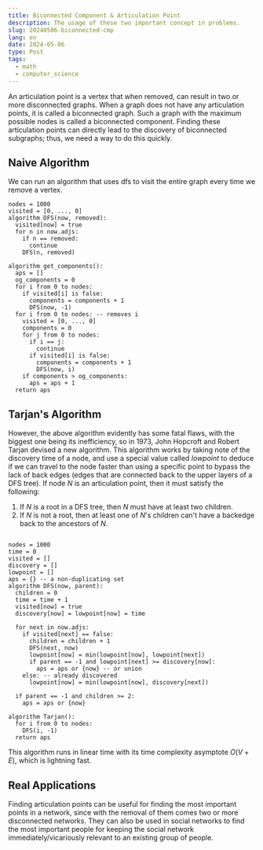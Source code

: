 ```yaml
---
title: Biconnected Component & Articulation Point
description: The usage of these two important concept in problems.
slug: 20240506-biconnected-cmp
lang: en
date: 2024-05-06
type: Post
tags:
  - math
  - computer_science
---
```


An articulation point is a vertex that when removed, can result in two or more disconnected graphs. When a graph does
not have any articulation points, it is called a biconnected graph. Such a graph with the maximum possible nodes
is called a biconnected component. Finding these articulation points can directly lead to the discovery of biconnected
subgraphs; thus, we need a way to do this quickly.

## Naive Algorithm

We can run an algorithm that uses dfs to visit the entire graph every time we remove a vertex.

```
nodes = 1000
visited = [0, ..., 0]
algorithm DFS(now, removed):
  visited[now] = true
  for n in now.adjs:
    if n == removed:
      continue
    DFS(n, removed)

algorithm get_components():
  aps = []
  og_components = 0
  for i from 0 to nodes:
    if visited[i] is false:
      components = components + 1
      DFS(now, -1)
  for i from 0 to nodes: -- removes i
    visited = [0, ..., 0]
    components = 0
    for j from 0 to nodes:
      if i == j:
        continue
      if visited[i] is false:
        components = components + 1
        DFS(now, i)
    if components > og_components:
      aps = aps + 1
  return aps
```

## Tarjan's Algorithm

However, the above algorithm evidently has some fatal flaws, with the biggest one being its inefficiency, so in 1973,
John Hopcroft and Robert Tarjan devised a new algorithm. This algorithm works by taking note of the discovery time
of a node, and use a special value called _lowpoint_ to deduce if we can travel to the node faster than using a
specific point to bypass the lack of back edges (edges that are connected back to the upper layers of a DFS tree).
If node $N$ is an articulation point, then it must satisfy the following:

1. If $N$ is a root in a DFS tree, then $N$ must have at least two children.
2. If $N$ is not a root, then at least one of $N$'s children can't have a backedge back to the ancestors of $N$.

```

nodes = 1000
time = 0
visited = []
discovery = []
lowpoint = []
aps = {} -- a non-duplicating set
algorithm DFS(now, parent):
  children = 0
  time = time + 1
  visited[now] = true
  discovery[now] = lowpoint[now] = time

  for next in now.adjs:
    if visited[next] == false:
      children = children + 1
      DFS(next, now)
      lowpoint[now] = min(lowpoint[now], lowpoint[next])
      if parent == -1 and lowpoint[next] >= discovery[now]:
        aps = aps or {now} -- or union
    else: -- already discovered
      lowpoint[now] = min(lowpoint[now], discovery[next])

  if parent == -1 and children >= 2:
    aps = aps or {now}

algorithm Tarjan():
  for i from 0 to nodes:
    DFS(i, -1)
  return aps

```

This algorithm runs in linear time with its time complexity asymptote $O(V + E)$, which is lightning fast.

## Real Applications

Finding articulation points can be useful for finding the most important points in a network, since with the removal
of them comes two or more disconnected networks. They can also be used in social networks to find the most important
people for keeping the social network immediately/vicariously relevant to an existing group of people.
